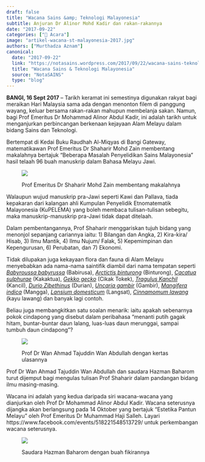 ```yaml
---
draft: false
title: "Wacana Sains &amp; Teknologi Malayonesia"
subtitle: Anjuran Dr Alinor Mohd Kadir dan rakan-rakannya
date: "2017-09-22"
categories: ["📰 Acara"]
image: "artikel-wacana-st-malayonesia-2017.jpg"
authors: ["Murthadza Aznam"]
canonical:
  date: "2017-09-22"
  link: "https://notasains.wordpress.com/2017/09/22/wacana-sains-teknologi-malayonesia/"
  title: "Wacana Sains & Teknologi Malayonesia"
  source: "NotaSAINS"
  type: "blog"
---
```


**BANGI, 16 Sept 2017** – Tarikh keramat ini semestinya digunakan rakyat bagi meraikan Hari Malaysia sama ada dengan menonton filem di panggung wayang, keluar bersama rakan-rakan mahupun membelanja sakan. Namun, bagi Prof Emeritus Dr Mohammad Alinor Abdul Kadir, ini adalah tarikh untuk menganjurkan perbincangan berkenaan kejayaan Alam Melayu dalam bidang Sains dan Teknologi.

Bertempat di Kedai Buku Raudhah Al-Miqyas di Bangi Gateway, matematikawan Prof Emeritus Dr Shaharir Mohd Zain membentang makalahnya bertajuk “Beberapa Masalah Penyelidikan Sains Malayonesia” hasil telaah 96 buah manuskrip dalam Bahasa Melayu Jawi.

<figure>

![](shaharir-wacana-st-2017.jpg)

<figcaption>

Prof Emeritus Dr Shaharir Mohd Zain membentang makalahnya

</figcaption>
</figure>

Walaupun wujud manuskrip pra-Jawi seperti Kawi dan Pallava, tiada kepakaran dari kalangan ahli Kumpulan Penyelidik Etnomatematik Malayonesia (KuPELEMA) yang boleh membaca tulisan-tulisan sebegitu, maka manuskrip-manuskrip pra-Jawi tidak dapat ditelaah.

Dalam pembentangannya, Prof Shaharir menggariskan tujuh bidang yang menonjol sepanjang cariannya iaitu: 1) Bilangan dan Angka, 2) Kira-kira/ Hisab, 3) Ilmu Mantik, 4) Ilmu Nujum/ Falak, 5) Kepemimpinan dan Kepengurusan, 6) Perubatan, dan 7) Ekonomi.

Tidak dilupakan juga kekayaan flora dan fauna di Alam Melayu menyebabkan ada nama-nama saintifik diambil dari nama tempatan seperti [_Babyroussa babyrussa_](http://animaldiversity.org/accounts/Babyrousa_babyrussa/) (Babirusa), [_Arctictis binturong_](http://animaldiversity.org/accounts/Arctictis_binturong/) (Binturong), [_Cacatua sulphurae_](http://www.arkive.org/yellow-crested-cockatoo/cacatua-sulphurea/) (Kakaktua), [_Gekko gecko_](http://animaldiversity.org/accounts/Gekko_gecko/) (Cikak Tokek), [_Tragulus Kanchil_](https://www.iucnredlist.org/species/136297/61978576) (Kancil), [_Durio Zibethinus_](http://eol.org/pages/483665/overview) (Durian), [_Uncaria gambir_](http://eol.org/pages/1095966/overview) (Gambir), [_Mangifera indica_](http://eol.org/pages/582270/overview) (Mangga), [_Lansium domesticum_](http://eol.org/pages/484967/overview) (Langsat), [_Cinnamomum lawang_](http://eol.org/pages/5395626/overview) (kayu lawang) dan banyak lagi contoh.

Beliau juga membangkitkan satu soalan menarik: iaitu apakah sebenarnya pokok cindapong yang disebut dalam peribahasa “menanti putih gagak hitam, buntar-buntar daun lalang, luas-luas daun merunggai, sampai tumbuh daun cindapong”?

<figure>

![](wan-ahmad-tajuddin-wacana-st-2017.jpg)

<figcaption>

Prof Dr Wan Ahmad Tajuddin Wan Abdullah dengan kertas ulasannya

</figcaption>
</figure>
Prof Dr Wan Ahmad Tajuddin Wan Abdullah dan saudara Hazman Baharom turut dijemput bagi mengulas tulisan Prof Shaharir dalam pandangan bidang ilmu masing-masing.

Wacana ini adalah yang kedua daripada siri wacana-wacana yang dianjurkan oleh Prof Dr Mohammad Alinor Abdul Kadir. Wacana seterusnya dijangka akan berlangsung pada 14 Oktober yang bertajuk “Estetika Pantun Melayu” oleh Prof Emeritus Dr Muhammad Haji Salleh. Layari https://www.facebook.com/events/518221548513729/ untuk perkembangan wacana seterusnya.

<figure>

![](hazman-baharom-wacana-st-2017.jpg)

<figcaption>

Saudara Hazman Baharom dengan buah fikirannya

</figcaption>
</figure>
